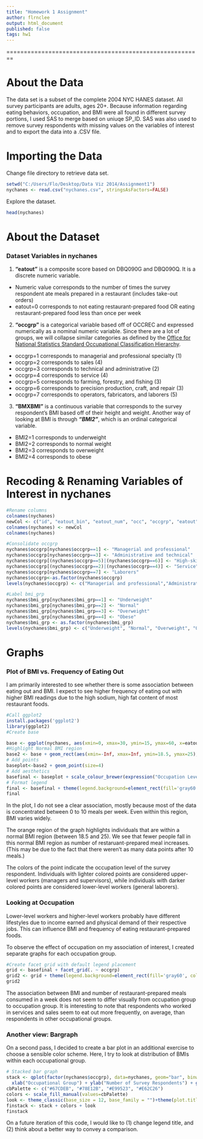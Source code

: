 ```yaml
---
title: "Homework 1 Assignment"
author: flrnclee
output: html_document
published: false
tags: hw1
---
```


========================================================

# About the Data

The data set is a subset of the complete 2004 NYC HANES dataset. All survey participants are adults, ages 20+. Because information regarding eating behaviors, occupation, and BMI were all found in different survey portions, I used SAS to merge based on uniuqe SP_ID. SAS was also used to remove survey respondents with missing values on the variables of interest and to export the data into a .CSV file. 

# Importing the Data

Change file directory to retrieve data set.
```r
setwd("C:/Users/Flo/Desktop/Data Viz 2014/Assignment1")
nychanes <- read.csv("nychanes.csv", stringsAsFactors=FALSE)
```

Explore the dataset.

```r
head(nychanes)
```

# About the Dataset

### Dataset Variables in nychanes 

(1) **"eatout"** is a composite score based on DBQ090G and DBQ090Q. It is a discrete numeric variable.

* Numeric value corresponds to the number of times the survey respondent ate meals prepared in a restaurant (includes take-out orders)
* eatout=0 corresponds to not eating restaurant-prepared food OR eating restaurant-prepared food less than once per week

(2) **"occgrp"** is a categorical variable based off of OCCREC and expressed numerically as a nominal numeric variable. Since there are a lot of groups, we will collapse similar categories as defined by the [Office for National Statistics Standard Occupational Classification Hierarchy](http://www.neighbourhood.statistics.gov.uk/HTMLDocs/dev3/ONS_SOC_hierarchy_view.html).

* occgrp=1 corresponds to managerial and professional specialty (1)
* occgrp=2 corresponds to sales (4)
* occgrp=3 corresponds to technical and administrative (2)
* occgrp=4 corresponds to service (4)
* occgrp=5 corresponds to farming, forestry, and fishing (3)
* occgrp=6 corresponds to precision production, craft, and repair (3)
* occgrp=7 corresponds to operators, fabricators, and laborers (5)

(3) **"BMXBMI"** is a continuous variable that corresponds to the survey respondent's BMI based off of their height and weight. Another way of looking at BMI is through ***"BMI2"***, which is an ordinal categorical variable. 

* BMI2=1 corresponds to underweight
* BMI2=2 corresponds to normal weight
* BMI2=3 corresponds to overweight 
* BMI2=4 corresponds to obese

# Recoding & Renaming Variables of Interest in nychanes

```r
#Rename columns
colnames(nychanes)
newCol <- c("id", "eatout_bin", "eatout_num", "occ", "occgrp", "eatout", "bmi", "bmi_grp")
colnames(nychanes) <- newCol
colnames(nychanes)

#Consolidate occgrp
nychanes$occgrp[nychanes$occgrp==1] <- "Managerial and professional"
nychanes$occgrp[nychanes$occgrp==3] <- "Administrative and technical"
nychanes$occgrp[(nychanes$occgrp==5)|(nychanes$occgrp==6)] <- "High-skill workers"
nychanes$occgrp[(nychanes$occgrp==2)|(nychanes$occgrp==4)] <- "Service"
nychanes$occgrp[nychanes$occgrp==7] <- "Laborers"
nychanes$occgrp<-as.factor(nychanes$occgrp)
levels(nychanes$occgrp) <- c("Managerial and professional","Administrative and technical", "High-skill workers", "Service", "Laborers")

#Label bmi_grp
nychanes$bmi_grp[nychanes$bmi_grp==1] <- "Underweight"
nychanes$bmi_grp[nychanes$bmi_grp==2] <- "Normal"
nychanes$bmi_grp[nychanes$bmi_grp==3] <- "Overweight"
nychanes$bmi_grp[nychanes$bmi_grp==4] <- "Obese"
nychanes$bmi_grp <- as.factor(nychanes$bmi_grp)
levels(nychanes$bmi_grp) <- c("Underweight", "Normal", "Overweight", "Obese")

```

# Graphs

### Plot of BMI vs. Frequency of Eating Out

I am primarily interested to see whether there is some association between eating out and BMI. I expect to see higher frequency of eating out with higher BMI readings due to the high sodium, high fat content of most restaurant foods. 

```r
#Call ggplot2
install.packages('ggplot2')
library(ggplot2)
#Create base

base <- ggplot(nychanes, aes(xmin=0, xmax=30, ymin=15, ymax=60, x=eatout, y=bmi, colour=occgrp)) + xlab("Number of Restaurant-Prepared Meals Consumed Per Week") + ylab("BMI (kg/m2)") + ggtitle("Body Mass Index (BMI) and Frequency of Eating Out")
#Highlight Normal BMI region
base2 <- base + geom_rect(aes(xmin=-Inf, xmax=Inf, ymin=18.5, ymax=25), fill="orange", alpha=1/100, inherit.aes=FALSE) 
# Add points
baseplot<-base2 + geom_point(size=4)
# Add aesthetics
basefinal <- baseplot + scale_colour_brewer(expression("Occupation Level")) + theme(plot.title=element_text(face="bold", size=18), axis.title=element_text(face="bold", size=15), panel.background=element_rect(fill="gray70"), panel.grid.major=element_line(colour="gray50"), panel.grid.minor=element_line(colour="gray60", linetype="dotted", size=1))
# Format legend
final <- basefinal + theme(legend.background=element_rect(fill='gray60', colour='gray60', size=1.25), legend.key=element_rect(fill='gray70'), legend.position=c(0.88, 0.85))
final
```
In the plot, I do not see a clear association, mostly because most of the data is concentrated between 0 to 10 meals per week. Even within this region, BMI varies widely. 

The orange region of the graph highlights individuals that are within a normal BMI region (between 18.5 and 25). We see that fewer people fall in this normal BMI region as number of restaruant-prepared meal increases. (This may be due to the fact that there weren't as many data points after 10 meals.)

The colors of the point indicate the occupation level of the survey respondent. Individuals with lighter colored points are considered upper-level workers (managers and supervisors), while individuals with darker colored points are considered lower-level workers (general laborers). 

### Looking at Occupation 

Lower-level workers and higher-level workers probably have different lifestyles due to income earned and physical demand of their respective jobs. This can influence BMI and frequency of eating restaurant-prepared foods. 

To observe the effect of occupation on my association of interest, I created separate graphs for each occupation group.

```r
#Create facet grid with default legend placement
grid <- basefinal + facet_grid(. ~ occgrp)
grid2 <- grid + theme(legend.background=element_rect(fill='gray60', colour='gray60', size=1.25), legend.key=element_rect(fill='gray70'))
grid2
```

The association between BMI and number of restaurant-prepared meals consumed in a week does not seem to differ visually from occupation group to occupation group. It is interesting to note that respondents who worked in services and sales seem to eat out more frequently, on average, than respondents in other occupational groups.

### Another view: Bargraph

On a second pass, I decided to create a bar plot in an additional exercise to choose a sensible color scheme. Here, I try to look at distribution of BMIs within each occupational group. 

``` r
# Stacked bar graph
stack <- qplot(factor(nychanes$occgrp), data=nychanes, geom="bar", binwidth=0.3, fill=factor(bmi_grp), ylim=c(0, 500))+ 
  xlab("Occupational Group") + ylab("Number of Survey Respondents") + ggtitle("BMI Within Occupational Groups")
cbPalette <- c("#67CDEB", "#78E12B", "#E99523", "#E62C26")
colors <- scale_fill_manual(values=cbPalette) 
look <- theme_classic(base_size = 12, base_family = "")+theme(plot.title=element_text(face="bold", size=18), axis.title=element_text(face="bold", size=15))
finstack <- stack + colors + look
finstack
```

On a future iteration of this code, I would like to (1) change legend title, and (2) think about a better way to convey a comparison.
